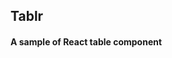 
<Meta title='Tablr' component={Tablr} />

## Tablr
#### A sample of React table component

<Canvas>
  <Story name='Default'>
    <Tablr 
      headers={['Col 1', 'Col 2', 'Col 3', 'Col 4', 'Col 5']}
      rows={[
        ['This', 'is', 'just', 'a', 'test'],
        ['This', 'is', 'also', 'a', 'test'],
        ['Just', 'a', 'little', 'more', 'data'],
        ['Row', 'number', 'four', 'right', 'here'],
      ]}
    />
  </Story>
</Canvas>